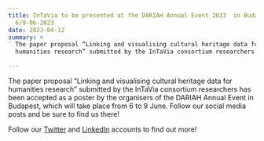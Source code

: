 ```yaml
---
title: InTaVia to be presented at the DARIAH Annual Event 2023  in Budapest,
  6/9-06-2023
date: 2023-04-12
summary: >
  The paper proposal “Linking and visualising cultural heritage data for
  humanities research” submitted by the InTaVia consortium researchers \[…]

---
```

The paper proposal “Linking and visualising cultural heritage data for humanities research” submitted by the InTaVia consortium researchers has been accepted as a poster by the organisers of the DARIAH Annual Event in Budapest, which will take place from 6 to 9 June. Follow our social media posts and be sure to find us there!

Follow our [Twitter](https://twitter.com/projectintavia) and [LinkedIn](https://www.linkedin.com/company/project-intavia/) accounts to find out more!
